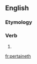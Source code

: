 ==English==

===Etymology===
{{suffix|pertain|eth}}

===Verb===
{{en-verb form}}

# {{archaic third-person singular of|pertain}}

[[fr:pertaineth]]